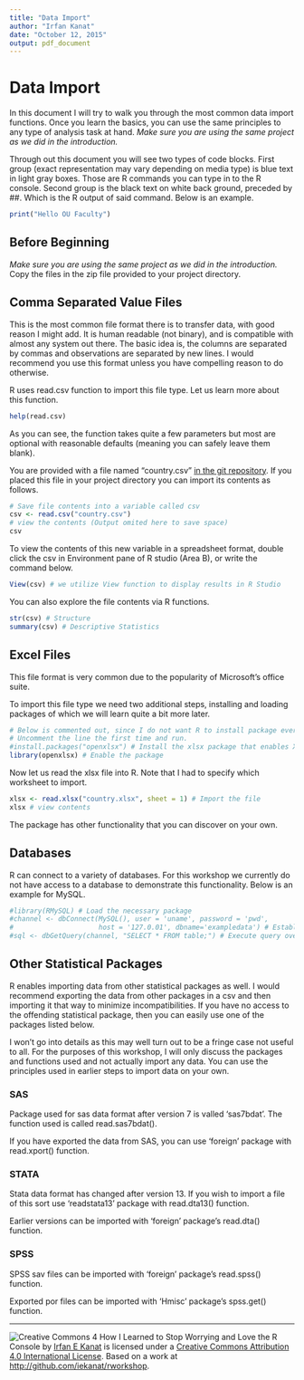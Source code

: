 ```yaml
---
title: "Data Import"
author: "Irfan Kanat"
date: "October 12, 2015"
output: pdf_document
---
```


# Data Import

In this document I will try to walk you through the most common data import functions. Once you learn the basics, you can use the same principles to any type of analysis task at hand. *Make sure you are using the same project as we did in the introduction.*

Through out this document you will see two types of code blocks. First group (exact representation may vary depending on media type) is blue text in light gray boxes. Those are R commands you can type in to the R console. Second group is the black text on white back ground, preceded by ##. Which is the R output of said command. Below is an example.

```r
print("Hello OU Faculty")
```


## Before Beginning

*Make sure you are using the same project as we did in the introduction.* Copy the files in the zip file provided to your project directory.


## Comma Separated Value Files

This is the most common file format there is to transfer data, with good reason I might add. It is human readable (not binary), and is compatible with almost any system out there. The basic idea is, the columns are separated by commas and observations are separated by new lines. I would recommend you use this format unless you have compelling reason to do otherwise.

R uses read.csv function to import this file type. Let us learn more about this function.

```r
help(read.csv)
```

As you can see, the function takes quite a few parameters but most are optional with reasonable defaults (meaning you can safely leave them blank).

You are provided with a file named "country.csv" [in the git repository](https://github.com/iekanat/rworkshop). If you placed this file in your project directory you can import its contents as follows.

```r
# Save file contents into a variable called csv
csv <- read.csv("country.csv")
# view the contents (Output omited here to save space)
csv
```

To view the contents of this new variable in a spreadsheet format, double click the csv in Environment pane of R studio (Area B), or write the command below.

```r
View(csv) # we utilize View function to display results in R Studio
```

You can also explore the file contents via R functions.

```r
str(csv) # Structure
summary(csv) # Descriptive Statistics
```

## Excel Files

This file format is very common due to the popularity of Microsoft's office suite. 

To import this file type we need two additional steps, installing and loading packages of which we will learn quite a bit more later.

```r
# Below is commented out, since I do not want R to install package every time you run this.
# Uncomment the line the first time and run.
#install.packages("openxlsx") # Install the xlsx package that enables XLSX import function.
library(openxlsx) # Enable the package
```

Now let us read the xlsx file into R. Note that I had to specify which worksheet to import.

```r
xlsx <- read.xlsx("country.xlsx", sheet = 1) # Import the file
xlsx # view contents
```

The package has other functionality that you can discover on your own.

## Databases

R can connect to a variety of databases. For this workshop we currently do not have access to a database to demonstrate this functionality. Below is an example for MySQL.

```r
#library(RMySQL) # Load the necessary package
#channel <- dbConnect(MySQL(), user = 'uname', password = 'pwd', 
#                     host = '127.0.01', dbname='exampledata') # Establish database connection
#sql <- dbGetQuery(channel, "SELECT * FROM table;") # Execute query over connection, save results  
```

## Other Statistical Packages

R enables importing data from other statistical packages as well. I would recommend exporting the data from other packages in a csv and then importing it that way to minimize incompatibilities. If you have no access to the offending statistical package, then you can easily use one of the packages listed below.

I won't go into details as this may well turn out to be a fringe case not useful to all. For the purposes of this workshop, I will only discuss the packages and functions used and not actually import any data. You can use the principles used in earlier steps to import data on your own.

### SAS

Package used for sas data format after version 7 is valled 'sas7bdat'. The function used is called read.sas7bdat().

If you have exported the data from SAS, you can use 'foreign' package with read.xport() function.

### STATA

Stata data format has changed after version 13. If you wish to import a file of this sort use 'readstata13' package with read.dta13() function.

Earlier versions can be imported with 'foreign' package's read.dta() function.

### SPSS

SPSS sav files can be imported with 'foreign' package's read.spss() function.

Exported por files can be imported with 'Hmisc' package's spss.get() function.

------

![Creative Commons 4](figures/cc.png) How I Learned to Stop Worrying and Love the R Console by [Irfan E Kanat](http://irfankanat.com) is licensed under a [Creative Commons Attribution 4.0 International License](http://creativecommons.org/licenses/by/4.0/). Based on a work at [http://github.com/iekanat/rworkshop](http://github.com/iekanat/rworkshop).
